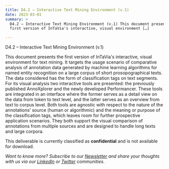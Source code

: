 ```yaml
---
title: D4.2 – Interactive Text Mining Environment (v.1)
date: 2023-03-01
summary: >
  D4.2 – Interactive Text Mining Environment (v.1) This document presents the
  first version of InTaVia's interactive, visual environment […]

---
```

D4.2 – Interactive Text Mining Environment (v.1)

This document presents the first version of InTaVia's interactive, visual environment for text mining. It targets the usage scenario of comparative analysis of annotation data generated by machine learning algorithms for named entity recognition on a large corpus of short prosopographical texts. The data considered has the form of classification tags on text segments. For its visual analysis two interactive tools are presented: the previously published AnnoXplorer and the newly developed Performancer. These tools are integrated in an interface where the former serves as a detail view on the data from token to text level, and the latter serves as an overview from text to corpus level. Both tools are agnostic with respect to the nature of the annotations’ source (human or algorithmic) and the meaning or purpose of the classification tags, which leaves room for further prospective application scenarios. They both support the visual comparison of annotations from multiple sources and are designed to handle long texts and large corpora.

This deliverable is currently classified as **confidential** and is not available for download.

*Want to know more? Subscribe to our [Newsletter](https://intavia.eu/subscribe/) and share your thoughts with us via our [LinkedIn](https://www.linkedin.com/company/project-intavia) or [Twitter](https://twitter.com/projectintavia) communities.*
